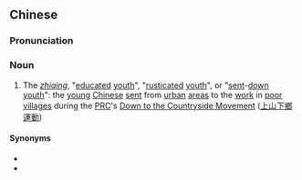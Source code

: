 {{also|知识青年}}
==Chinese==
{{zh-forms|[[educated]]<br>[[knowledgable]]<br>[[intellectual]]|[[youth]]<br>[[young]] [[people]]|s=知识青年|type=22}}
{{wikipedia|zhiqing}}

===Pronunciation===
{{zh-pron
|m=zhīshi qīngnián
|c=zi1 sik1 cing1 nin4
|cat=n
}}

===Noun===
{{zh-noun}}

# {{lb|zh|historical}} The ''[[zhiqing]]'', "[[educated]] [[youth]]", "[[rusticated]] [[youth]]", or "[[sent]]-[[down]] [[youth]]": the [[young]] [[Chinese]] [[sent]] from [[urban]] [[area]]s to the [[work]] in [[poor]] [[villages]] during the [[PRC]]'s [[Down to the Countryside Movement]] ([[上山下鄉運動]])

====Synonyms====
* {{zh-l|知青}}
* {{zh-l|下放青年}}